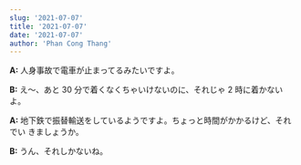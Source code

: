```yaml
---
slug: '2021-07-07'
title: '2021-07-07'
date: '2021-07-07'
author: 'Phan Cong Thang'
---
```


**A:** 人身事故で電車が止まってるみたいですよ。

**B:** え〜、あと 30 分で着くなくちゃいけないのに、それじゃ 2 時に着かないよ。

**A:** 地下鉄で振替輸送をしているようですよ。ちょっと時間がかかるけど、それでい
きましょうか。

**B:** うん、それしかないね。
